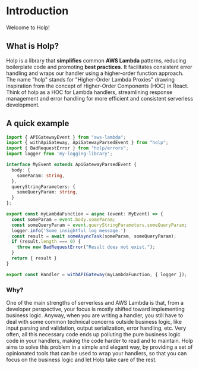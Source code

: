# Introduction
 
Welcome to Holp!

## What is Holp?

Holp is a library that **simplifies** common **AWS Lambda** patterns, reducing boilerplate code and promoting **best practices**. 
It facilitates consistent error handling and wraps our handler using a higher-order function approach. 
The name "holp" stands for "Higher-Order Lambda Proxies" drawing inspiration from the concept of Higher-Order Components (HOC) in React. 
Think of holp as a HOC for Lambda handlers, streamlining response management and error handling for more efficient and consistent serverless development.

## A quick example

```typescript
import { APIGatewayEvent } from "aws-lambda";
import { withApiGateway, ApiGatewayParsedEvent } from "holp";
import { BadRequestError } from "holp/errors";
import logger from 'my-logging-library';

interface MyEvent extends ApiGatewayParsedEvent {
  body: {
    someParam: string,
  },
  queryStringParameters: {
    someQueryParam: string,
  }
};

export const myLambdaFunction = async (event: MyEvent) => {
  const someParam = event.body.someParam;
  const someQueryParam = event.queryStringParameters.someQueryParam;
  logger.info('Some insightful log message.')
  const result = await someAsyncTask(someParam, someQueryParam);
  if (result.length === 0) {
    throw new BadRequestError("Result does not exist.");
  }
  return { result }
}

export const Handler = withAPIGateway(myLambdaFunction, { logger });
```

### Why?

One of the main strengths of serverless and AWS Lambda is that, from a developer perspective, your focus is mostly shifted toward implementing business logic.
Anyway, when you are writing a handler, you still have to deal with some common technical concerns outside business logic, like input parsing and validation, output serialization, error handling, etc.
Very often, all this necessary code ends up polluting the pure business logic code in your handlers, making the code harder to read and to maintain.
Holp aims to solve this problem in a simple and elegant way, by providing a set of opinionated tools that can be used to wrap your handlers, so that you can focus on the business logic and let Holp take care of the rest.